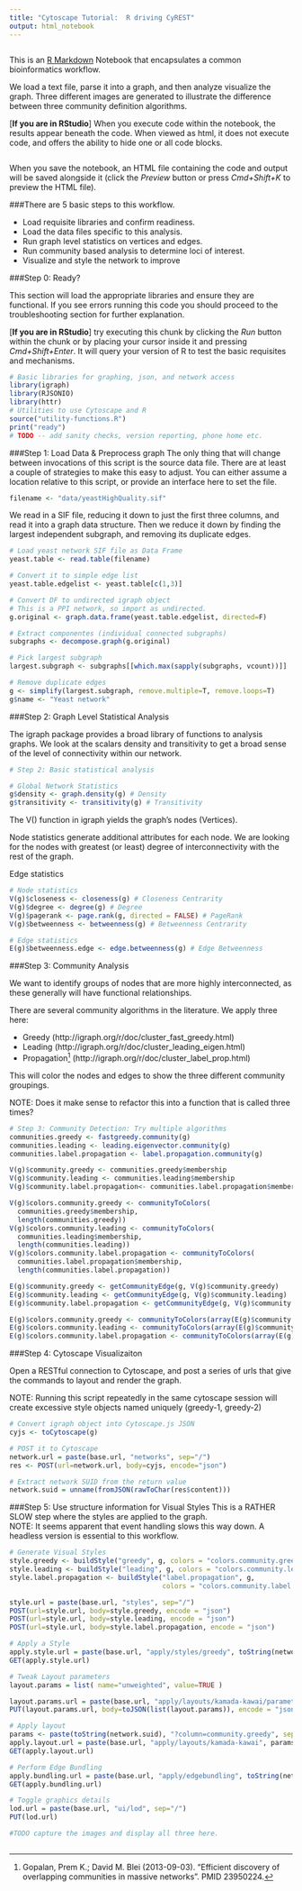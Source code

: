 ```yaml
---
title: "Cytoscape Tutorial:  R driving CyREST"
output: html_notebook
---
```

```python

```

This is an [R Markdown](http://rmarkdown.rstudio.com) Notebook that encapsulates a common bioinformatics workflow.  

 We load a text file, parse it into a graph, and then analyze visualize the graph.  Three different images are generated to illustrate the difference between three community definition algorithms.

[**If you are in RStudio**] When you execute code within the notebook, the results appear beneath the code. When viewed as html, it does not execute code, and offers the ability to hide one or all code blocks.   

```r

```

When you save the notebook, an HTML file containing the code and output will be saved alongside it (click the *Preview* button or press *Cmd+Shift+K* to preview the HTML file).

###There are 5 basic steps to this workflow. 

+ Load requisite libraries and confirm readiness.
+ Load the data files specific to this analysis.
+ Run graph level statistics on vertices and edges.
+ Run community based analysis to determine loci of interest.
+ Visualize and style the network to improve 

###Step 0: Ready?

This section will load the appropriate libraries and ensure they are functional.  If you see errors running this code you should proceed to the troubleshooting section for further explanation.

[**If you are in RStudio**] try executing this chunk by clicking the *Run* button within the chunk or by placing your cursor inside it and pressing *Cmd+Shift+Enter*.   It will query your version of R to test the basic requisites and mechanisms.
```r
# Basic libraries for graphing, json, and network access
library(igraph)
library(RJSONIO)
library(httr)
# Utilities to use Cytoscape and R
source("utility-functions.R")
print("ready")
# TODO -- add sanity checks, version reporting, phone home etc.
```

###Step 1: Load Data & Preprocess graph
The only thing that will change between invocations of this script is the source data file.  There are at least a couple of strategies to make this easy to adjust.  You can either assume a location relative to this script, or provide an interface here to set the file.


```r
filename <- "data/yeastHighQuality.sif"
```

We read in a SIF file, reducing it down to just the first three columns, and read it into a graph data structure.  Then we reduce it down by finding the largest independent subgraph, and removing its duplicate edges.
```r
# Load yeast network SIF file as Data Frame
yeast.table <- read.table(filename)

# Convert it to simple edge list
yeast.table.edgelist <- yeast.table[c(1,3)]

# Convert DF to undirected igraph object
# This is a PPI network, so import as undirected.
g.original <- graph.data.frame(yeast.table.edgelist, directed=F)

# Extract componentes (individual connected subgraphs)
subgraphs <- decompose.graph(g.original)

# Pick largest subgraph
largest.subgraph <- subgraphs[[which.max(sapply(subgraphs, vcount))]]

# Remove duplicate edges
g <- simplify(largest.subgraph, remove.multiple=T, remove.loops=T)
g$name <- "Yeast network"
```
###Step 2: Graph Level Statistical Analysis

The igraph package provides a broad library of functions to analysis graphs.
We look at the scalars density and transitivity to get a broad sense of the level of connectivity within our network. 
```r

# Step 2: Basic statistical analysis

# Global Network Statistics
g$density <- graph.density(g) # Density
g$transitivity <- transitivity(g) # Transitivity
```
The V() function in igraph yields the graph's nodes (Vertices).

Node statistics generate additional attributes for each node.  We are looking for the nodes with greatest (or least) degree of interconnectivity with the rest of the graph.

Edge statistics 

```r

# Node statistics
V(g)$closeness <- closeness(g) # Closeness Centrarity
V(g)$degree <- degree(g) # Degree
V(g)$pagerank <- page.rank(g, directed = FALSE) # PageRank
V(g)$betweenness <- betweenness(g) # Betweenness Centrarity

# Edge statistics
E(g)$betweenness.edge <- edge.betweenness(g) # Edge Betweenness

```

###Step 3: Community Analysis

We want to identify groups of nodes that are more highly interconnected, as these generally will have functional relationships.  

There are several community algorithms in the literature.  We apply three here:

+ Greedy   (http://igraph.org/r/doc/cluster_fast_greedy.html)
+ Leading (http://igraph.org/r/doc/cluster_leading_eigen.html)
+ Propagation[^1]  (http://igraph.org/r/doc/cluster_label_prop.html)

This will color the nodes and edges to show the three different community groupings.  

NOTE:  Does it make sense to refactor this into a function that is called three times?

[^1]:  Gopalan, Prem K.; David M. Blei (2013-09-03). "Efficient discovery of overlapping communities in massive networks".  PMID 23950224.

```r
# Step 3: Community Detection: Try multiple algorithms
communities.greedy <- fastgreedy.community(g)
communities.leading <- leading.eigenvector.community(g)
communities.label.propagation <- label.propagation.community(g)

V(g)$community.greedy <- communities.greedy$membership
V(g)$community.leading <- communities.leading$membership
V(g)$community.label.propagation<- communities.label.propagation$membership

V(g)$colors.community.greedy <- communityToColors(
  communities.greedy$membership,
  length(communities.greedy))
V(g)$colors.community.leading <- communityToColors(
  communities.leading$membership,
  length(communities.leading))
V(g)$colors.community.label.propagation <- communityToColors(
  communities.label.propagation$membership,
  length(communities.label.propagation))

E(g)$community.greedy <- getCommunityEdge(g, V(g)$community.greedy)
E(g)$community.leading <- getCommunityEdge(g, V(g)$community.leading)
E(g)$community.label.propagation <- getCommunityEdge(g, V(g)$community.label.propagation)

E(g)$colors.community.greedy <- communityToColors(array(E(g)$community.greedy), length(communities.greedy))
E(g)$colors.community.leading <- communityToColors(array(E(g)$community.leading), length(communities.leading))
E(g)$colors.community.label.propagation <- communityToColors(array(E(g)$community.label.propagation), length(communities.label.propagation))
```
###Step 4: Cytoscape Visualizaiton

Open a RESTful connection to Cytoscape, and post a series of urls that give the commands to layout and render the graph.

NOTE:  Running this script repeatedly in the same cytoscape session will create excessive style objects named uniquely (greedy-1, greedy-2)


```r

# Convert igraph object into Cytoscape.js JSON
cyjs <- toCytoscape(g)

# POST it to Cytoscape
network.url = paste(base.url, "networks", sep="/")
res <- POST(url=network.url, body=cyjs, encode="json")

# Extract network SUID from the return value
network.suid = unname(fromJSON(rawToChar(res$content)))

```
###Step 5: Use structure information for Visual Styles
This is a RATHER SLOW step where the styles are applied to the graph.  
NOTE:  It seems apparent that event handling slows this way down.  A headless version is essential to this workflow.
```r

# Generate Visual Styles
style.greedy <- buildStyle("greedy", g, colors = "colors.community.greedy", community="community.greedy")
style.leading <- buildStyle("leading", g, colors = "colors.community.leading", community="community.leading")
style.label.propagation <- buildStyle("label.propagation", g,
                                      colors = "colors.community.label.propagation", community="community.label.propagation")

style.url = paste(base.url, "styles", sep="/")
POST(url=style.url, body=style.greedy, encode = "json")
POST(url=style.url, body=style.leading, encode = "json")
POST(url=style.url, body=style.label.propagation, encode = "json")

# Apply a Style
apply.style.url = paste(base.url, "apply/styles/greedy", toString(network.suid), sep="/")
GET(apply.style.url)

# Tweak Layout parameters
layout.params = list( name="unweighted", value=TRUE )

layout.params.url = paste(base.url, "apply/layouts/kamada-kawai/parameters", sep="/")
PUT(layout.params.url, body=toJSON(list(layout.params)), encode = "json")

# Apply layout
params <- paste(toString(network.suid), "?column=community.greedy", sep="")
apply.layout.url = paste(base.url, "apply/layouts/kamada-kawai", params, sep="/")
GET(apply.layout.url)

# Perform Edge Bundling
apply.bundling.url = paste(base.url, "apply/edgebundling", toString(network.suid), sep="/")
GET(apply.bundling.url)

# Toggle graphics details
lod.url = paste(base.url, "ui/lod", sep="/")
PUT(lod.url)

#TODO capture the images and display all three here.
```


```r
```


